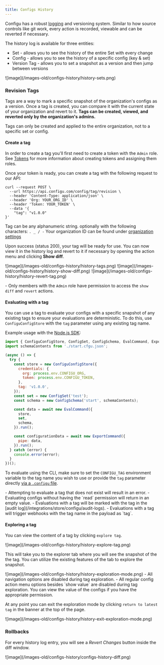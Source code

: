 ```yaml
---
title: Configs History
---
```


Configu has a robust [logging](/integrations/store/configu/audit-logs) and versioning system.
Similar to how source controls like git work, every action is recorded, viewable and can be reverted if necessary.

The history log is available for three entities:

- Set - allows you to see the history of the entire Set with every change
- Config - allows you to see the history of a specific config (key & set)
- Version Tag - allows you to set a snapshot as a version and then jump between versions

<Frame>![image](/images-old/configs-history/history-sets.png)</Frame>

### Revision Tags

Tags are a way to mark a specific snapshot of the organization's configs as a version.
Once a tag is created, you can compare it with the current state of your organization and revert to it.
**Tags can be created, viewed, and reverted only by the organization's admins.**

<Warning>Tags can only be created and applied to the entire organization, not to a specific set or config.</Warning>

#### Create a tag

In order to create a tag you'll first need to create a token with the `Admin` role.
See [Tokens](/integrations/store/configu/tokens#assign-roles-to-a-token) for more information about creating tokens and assigning them roles.

Once your token is ready, you can create a tag with the following request to our API:

```shell
curl --request POST \
  --url https://api.configu.com/config/tag/revision \
  --header 'Content-Type: application/json' \
  --header 'Org: YOUR_ORG_ID' \
  --header 'Token: YOUR_TOKEN' \
  --data '{
	"tag": "v1.0.0"
}'
```

<Info> Tag can be any alphanumeric string. optionally with the following characters: `. _ / -`</Info>
<Tip> Your organization ID can be found under [organization settings](/integrations/store/configu/settings)</Tip>

Upon success (status 200), your tag will be ready for use.
You can now view it in the history log and revert to it if necessary by opening the action menu and clicking **Show diff**.

<Frame>![image](/images-old/configs-history/history-tags.png)</Frame>

<Frame>![image](/images-old/configs-history/history-show-diff.png)</Frame>

<Frame>![image](/images-old/configs-history/history-revert-tag.png)</Frame>

<Info>- Only members with the `Admin` role have permission to access the `show diff` and `revert` actions.</Info>

#### Evaluating with a tag

You can use a tag to evaluate your configs with a specific snapshot of any existing tags to ensure your evaluations are deterministic. To do this, use `ConfiguConfigStore` with the `tag` parameter using any existing tag name.

Example usage with the [Node.js SDK](/interfaces/sdk/node/overview):

```js
import { ConfiguConfigStore, ConfigSet, ConfigSchema, EvalCommand, ExportCommand } from '@configu/node';
import schemaContents from './start.cfgu.json';

(async () => {
  try {
    const store = new ConfiguConfigStore({
      credentials: {
        org: process.env.CONFIGU_ORG,
        token: process.env.CONFIGU_TOKEN,
      },
      tag: 'v1.0.0',
    });
    const set = new ConfigSet('test');
    const schema = new ConfigSchema('start', schemaContents);

    const data = await new EvalCommand({
      store,
      set,
      schema,
    }).run();

    const configurationData = await new ExportCommand({
      pipe: data,
    }).run();
  } catch (error) {
    console.error(error);
  }
})();
```

To evaluate using the CLI, make sure to set the `CONFIGU_TAG` environment variable to the tag name you wish to use or provide the `tag` parameter directly [via a `.configu` file](/interfaces/.configu).

<Warning>
- Attempting to evaluate a tag that does not exist will result in an error.
- Evaluating configs without having the `read` permission will return in an empty value.

</Warning>

<Info>
  - Evaluations with a tag will be marked with the tag in the [audit log](/integrations/store/configu/audit-logs). -
  Evaluations with a tag will trigger webhooks with the tag name in the payload as `tag`.
</Info>

#### Exploring a tag

You can view the content of a tag by clicking `explore tag`.

<Frame>![image](/images-old/configs-history/history-explore-tag.png)</Frame>

This will take you to the explorer tab where you will see the snapshot of the the tag. You can utilize the existing features of the tab to explore the snapshot.

<Frame>![image](/images-old/configs-history/history-exploration-mode.png)</Frame>

<Info>
  - All navigation options are disabled during tag exploration. - All regular config action menu options besides `show
  value` are disabled during tag exploration. You can view the value of the configs if you have the appropriate
  permission.
</Info>

At any point you can exit the exploration mode by clicking `return to latest tag` in the banner at the top of the page.

<Frame>![image](/images-old/configs-history/history-exit-exploration-mode.png)</Frame>

### Rollbacks

For every history log entry, you will see a _Revert Changes_ button inside the diff window.

<Frame>![image](/images-old/configs-history/configs-history-diff.png)</Frame>
